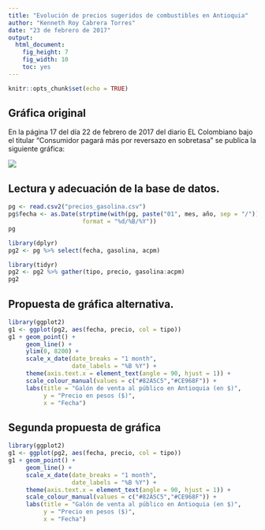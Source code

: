 ```yaml
---
title: "Evolución de precios sugeridos de combustibles en Antioquia"
author: "Kenneth Roy Cabrera Torres"
date: "23 de febrero de 2017"
output: 
  html_document: 
    fig_height: 7
    fig_width: 10
    toc: yes
---
```


```r
knitr::opts_chunk$set(echo = TRUE)
```

## Gráfica original

En la página 17 del día 22 de febrero de 2017 del diario EL Colombiano
bajo el titular "Consumidor pagará más por reversazo en sobretasa" 
se publica la siguiente gráfica:

![](precios_combustibles.png)

## Lectura y adecuación de la base de datos.

```r
pg <- read.csv2("precios_gasolina.csv")
pg$fecha <- as.Date(strptime(with(pg, paste("01", mes, año, sep = "/")),
                     format = "%d/%B/%Y"))
pg

library(dplyr)
pg2 <- pg %>% select(fecha, gasolina, acpm) 

library(tidyr)
pg2 <- pg2 %>% gather(tipo, precio, gasolina:acpm)
pg2
```

## Propuesta de gráfica alternativa. 

```r
library(ggplot2)
g1 <- ggplot(pg2, aes(fecha, precio, col = tipo))
g1 + geom_point() + 
     geom_line() +
     ylim(0, 8200) +
     scale_x_date(date_breaks = "1 month",
                  date_labels = "%B %Y") +
     theme(axis.text.x = element_text(angle = 90, hjust = 1)) +
     scale_colour_manual(values = c("#82A5C5","#CE968F")) +
     labs(title = "Galón de venta al público en Antioquia (en $)",
          y = "Precio en pesos ($)",
          x = "Fecha")
```

## Segunda propuesta de gráfica

```r
library(ggplot2)
g1 <- ggplot(pg2, aes(fecha, precio, col = tipo))
g1 + geom_point() + 
     geom_line() +
     scale_x_date(date_breaks = "1 month",
                  date_labels = "%B %Y") +
     theme(axis.text.x = element_text(angle = 90, hjust = 1)) +
     scale_colour_manual(values = c("#82A5C5","#CE968F")) +
     labs(title = "Galón de venta al público en Antioquia (en $)",
          y = "Precio en pesos ($)",
          x = "Fecha")
```

